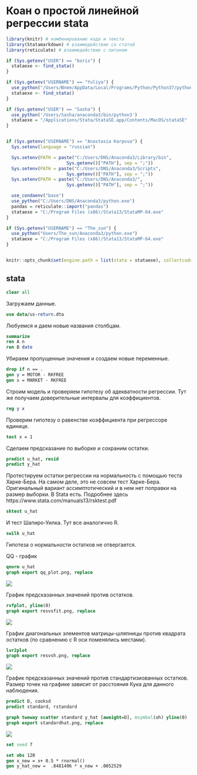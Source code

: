 # Коан о простой линейной регрессии stata {#simplereg}


```r
library(knitr) # комбинирование кода и текста
library(Statamarkdown) # взаимодействие со статой
library(reticulate) # взаимодействие с питоном

if (Sys.getenv("USER") == "boris") {
  stataexe <- find_stata()
}

if (Sys.getenv("USERNAME") == "Yuliya") {
  use_python("/Users/Юлия/AppData/Local/Programs/Python/Python37/python.exe")
  stataexe <- find_stata()
}

if (Sys.getenv("USER") == "Sasha") {
  use_python('/Users/Sasha/anaconda3/bin/python3')
  stataexe = "/Applications/Stata/StataSE.app/Contents/MacOS/stataSE"
}


if (Sys.getenv("USERNAME") == "Anastasia Karpova") {
  Sys.setenv(language = "russian")

  Sys.setenv(PATH = paste("C:/Users/DNS/Anaconda3/Library/bin",
                       Sys.getenv()["PATH"], sep = ";"))
  Sys.setenv(PATH = paste("C:/Users/DNS/Anaconda3/Scripts",
                       Sys.getenv()["PATH"], sep = ";"))
  Sys.setenv(PATH = paste("C:/Users/DNS/Anaconda3/",
                       Sys.getenv()["PATH"], sep = ";"))

  use_condaenv("base")
  use_python("C:/Users/DNS/Anaconda3/python.exe")
  pandas = reticulate::import("pandas")
  stataexe = "C:/Program Files (x86)/Stata13/StataMP-64.exe"
}

if (Sys.getenv("USERNAME") == "The_sun") {
  use_python("Users/The_sun/Anaconda3/python.exe")
  stataexe = "C:/Program Files (x86)/Stata13/StataMP-64.exe"
}


knitr::opts_chunk$set(engine.path = list(stata = stataexe), collectcode = TRUE)
```

## stata

```stata
clear all
```

Загружаем данные. 
```stata
use data/us-return.dta
```

Любуемся и даем новые названия столбцам.
```stata
summarize
ren A n
ren B date
```

Убираем пропущенные значения и создаем новые переменные.
```stata
drop if n == .
gen y = MOTOR - RKFREE
gen x = MARKET - RKFREE
```

Строим модель и проверяем гипотезу об адекватности регрессии. Тут же получаем доверительные интервалы для коэффициентов.
```stata
reg y x
```

Проверим гипотезу о равенстве коэффициента при регрессоре единице. 
```stata
test x = 1
```

Сделаем предсказание по выборке и сохраним остатки.
```stata
predict u_hat, resid
predict y_hat
```

Протестируем остатки регрессии на нормальность с помощью теста Харке-Бера.
На самом деле, это не совсем тест Харке-Бера. Оригинальный вариант ассимптотический и в нем нет поправки на размер выборки. В Stata есть. Подробнее здесь https://www.stata.com/manuals13/rsktest.pdf

```stata
sktest u_hat
```

И тест Шапиро-Уилка. Тут все аналогично R.
```stata
swilk u_hat
```

Гипотеза о нормальности остатков не отвергается.

QQ - график

```stata
qnorm u_hat 
graph export qq_plot.png, replace
```
![](qq_plot.png)

График предсказанных значений против остатков.
```stata
rvfplot, yline(0)
graph export resvsfit.png, replace
```
![](resvsfit.png)

График диагональных элементов матрицы-шляпницы против квадрата остатков (по сравнению с R оси поменялись местами).
```stata
lvr2plot
graph export resvsh.png, replace
```
![](resvsh.png)

График предсказанных значений против стандартизиованных остатков. Размер точек на графике зависит от расстояния Кука для данного наблюдения.
```stata
predict D, cooksd
predict standard, rstandard

graph twoway scatter standard y_hat [aweight=D], msymbol(oh) yline(0)
graph export standardhat.png, replace
```
![](standardhat.png)

```stata
set seed 7

set obs 120
gen x_new = x+ 0.5 * rnormal()
gen y_hat_new =  .8481496 * x_new + .0052529 
```


